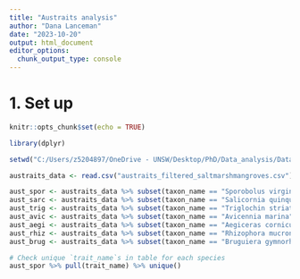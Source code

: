 ```yaml
---
title: "Austraits analysis"
author: "Dana Lanceman"
date: "2023-10-20"
output: html_document
editor_options: 
  chunk_output_type: console
---
```


# 1. Set up

```r
knitr::opts_chunk$set(echo = TRUE)
```

```r
library(dplyr)
```

```r
setwd("C:/Users/z5204897/OneDrive - UNSW/Desktop/PhD/Data_analysis/Data/csv")

austraits_data <- read.csv("austraits_filtered_saltmarshmangroves.csv")
```

```r
aust_spor <- austraits_data %>% subset(taxon_name == "Sporobolus virginicus")
aust_sarc <- austraits_data %>% subset(taxon_name == "Salicornia quinqueflora")
aust_trig <- austraits_data %>% subset(taxon_name == "Triglochin striata")
aust_avic <- austraits_data %>% subset(taxon_name == "Avicennia marina")
aust_aegi <- austraits_data %>% subset(taxon_name == "Aegiceras corniculatum")
aust_rhiz <- austraits_data %>% subset(taxon_name == "Rhizophora mucronata")
aust_brug <- austraits_data %>% subset(taxon_name == "Bruguiera gymnorhiza")

# Check unique `trait_name`s in table for each species
aust_spor %>% pull(trait_name) %>% unique()
```

